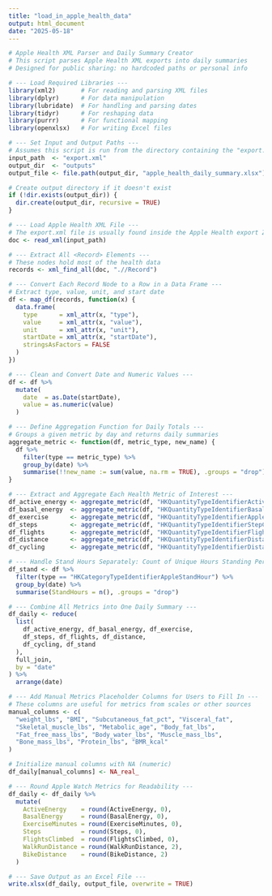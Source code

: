 ```yaml
---
title: "load_in_apple_health_data"
output: html_document
date: "2025-05-18"
---
```


```r
# Apple Health XML Parser and Daily Summary Creator
# This script parses Apple Health XML exports into daily summaries
# Designed for public sharing: no hardcoded paths or personal info

# --- Load Required Libraries ---
library(xml2)       # For reading and parsing XML files
library(dplyr)      # For data manipulation
library(lubridate)  # For handling and parsing dates
library(tidyr)      # For reshaping data
library(purrr)      # For functional mapping
library(openxlsx)   # For writing Excel files

# --- Set Input and Output Paths ---
# Assumes this script is run from the directory containing the "export.xml" file
input_path  <- "export.xml"
output_dir  <- "outputs"
output_file <- file.path(output_dir, "apple_health_daily_summary.xlsx")

# Create output directory if it doesn't exist
if (!dir.exists(output_dir)) {
  dir.create(output_dir, recursive = TRUE)
}

# --- Load Apple Health XML File ---
# The export.xml file is usually found inside the Apple Health export ZIP file
doc <- read_xml(input_path)

# --- Extract All <Record> Elements ---
# These nodes hold most of the health data
records <- xml_find_all(doc, ".//Record")

# --- Convert Each Record Node to a Row in a Data Frame ---
# Extract type, value, unit, and start date
df <- map_df(records, function(x) {
  data.frame(
    type      = xml_attr(x, "type"),
    value     = xml_attr(x, "value"),
    unit      = xml_attr(x, "unit"),
    startDate = xml_attr(x, "startDate"),
    stringsAsFactors = FALSE
  )
})

# --- Clean and Convert Date and Numeric Values ---
df <- df %>%
  mutate(
    date  = as.Date(startDate),
    value = as.numeric(value)
  )

# --- Define Aggregation Function for Daily Totals ---
# Groups a given metric by day and returns daily summaries
aggregate_metric <- function(df, metric_type, new_name) {
  df %>%
    filter(type == metric_type) %>%
    group_by(date) %>%
    summarise(!!new_name := sum(value, na.rm = TRUE), .groups = "drop")
}

# --- Extract and Aggregate Each Health Metric of Interest ---
df_active_energy <- aggregate_metric(df, "HKQuantityTypeIdentifierActiveEnergyBurned", "ActiveEnergy")
df_basal_energy  <- aggregate_metric(df, "HKQuantityTypeIdentifierBasalEnergyBurned", "BasalEnergy")
df_exercise      <- aggregate_metric(df, "HKQuantityTypeIdentifierAppleExerciseTime", "ExerciseMinutes")
df_steps         <- aggregate_metric(df, "HKQuantityTypeIdentifierStepCount", "Steps")
df_flights       <- aggregate_metric(df, "HKQuantityTypeIdentifierFlightsClimbed", "FlightsClimbed")
df_distance      <- aggregate_metric(df, "HKQuantityTypeIdentifierDistanceWalkingRunning", "WalkRunDistance")
df_cycling       <- aggregate_metric(df, "HKQuantityTypeIdentifierDistanceCycling", "BikeDistance")

# --- Handle Stand Hours Separately: Count of Unique Hours Standing Per Day ---
df_stand <- df %>%
  filter(type == "HKCategoryTypeIdentifierAppleStandHour") %>%
  group_by(date) %>%
  summarise(StandHours = n(), .groups = "drop")

# --- Combine All Metrics into One Daily Summary ---
df_daily <- reduce(
  list(
    df_active_energy, df_basal_energy, df_exercise,
    df_steps, df_flights, df_distance,
    df_cycling, df_stand
  ),
  full_join,
  by = "date"
) %>%
  arrange(date)

# --- Add Manual Metrics Placeholder Columns for Users to Fill In ---
# These columns are useful for metrics from scales or other sources
manual_columns <- c(
  "weight_lbs", "BMI", "Subcutaneous_fat_pct", "Visceral_fat", 
  "Skeletal_muscle_lbs", "Metabolic_age", "Body_fat_lbs", 
  "Fat_free_mass_lbs", "Body_water_lbs", "Muscle_mass_lbs", 
  "Bone_mass_lbs", "Protein_lbs", "BMR_kcal"
)

# Initialize manual columns with NA (numeric)
df_daily[manual_columns] <- NA_real_

# --- Round Apple Watch Metrics for Readability ---
df_daily <- df_daily %>%
  mutate(
    ActiveEnergy    = round(ActiveEnergy, 0),
    BasalEnergy     = round(BasalEnergy, 0),
    ExerciseMinutes = round(ExerciseMinutes, 0),
    Steps           = round(Steps, 0),
    FlightsClimbed  = round(FlightsClimbed, 0),
    WalkRunDistance = round(WalkRunDistance, 2),
    BikeDistance    = round(BikeDistance, 2)
  )

# --- Save Output as an Excel File ---
write.xlsx(df_daily, output_file, overwrite = TRUE)

```

